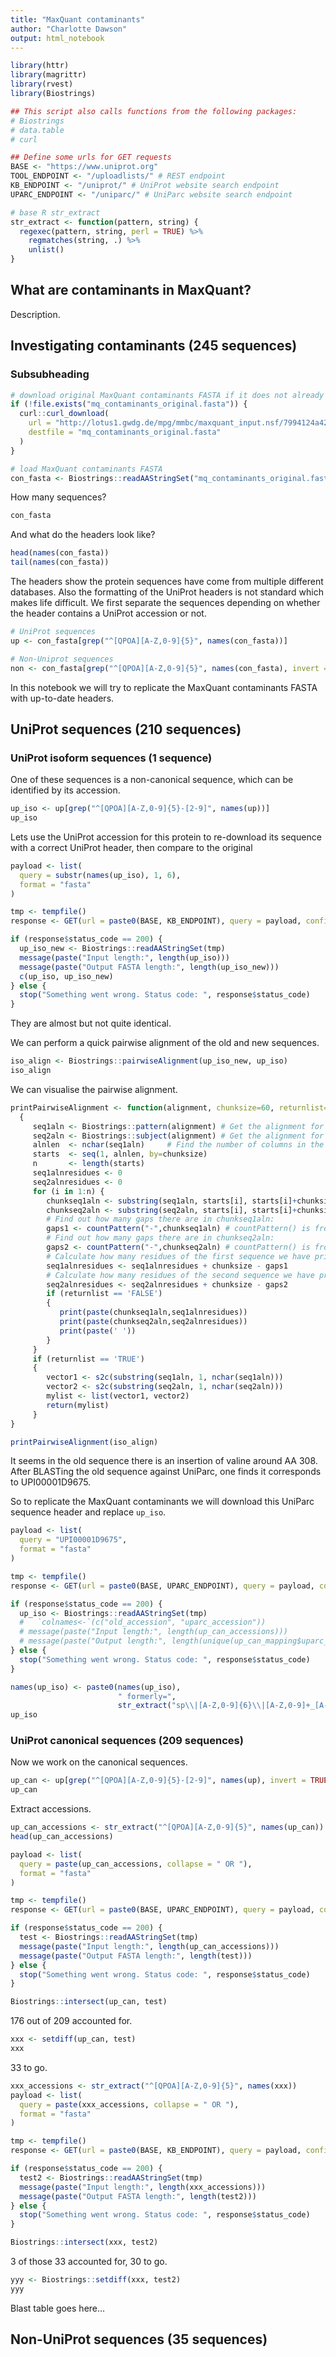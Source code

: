 ```yaml
---
title: "MaxQuant contaminants"
author: "Charlotte Dawson"
output: html_notebook
---
```


```r
library(httr)
library(magrittr)
library(rvest)
library(Biostrings)

## This script also calls functions from the following packages:
# Biostrings
# data.table
# curl

## Define some urls for GET requests
BASE <- "https://www.uniprot.org"
TOOL_ENDPOINT <- "/uploadlists/" # REST endpoint
KB_ENDPOINT <- "/uniprot/" # UniProt website search endpoint
UPARC_ENDPOINT <- "/uniparc/" # UniParc website search endpoint

# base R str_extract
str_extract <- function(pattern, string) {
  regexec(pattern, string, perl = TRUE) %>% 
    regmatches(string, .) %>% 
    unlist()
}
```

## What are contaminants in MaxQuant?

Description.

## Investigating contaminants (245 sequences)

### Subsubheading

```r
# download original MaxQuant contaminants FASTA if it does not already exist
if (!file.exists("mq_contaminants_original.fasta")) {
  curl::curl_download(
    url = "http://lotus1.gwdg.de/mpg/mmbc/maxquant_input.nsf/7994124a4298328fc125748d0048fee2/$FILE/contaminants.fasta", 
    destfile = "mq_contaminants_original.fasta"
  )
}

# load MaxQuant contaminants FASTA
con_fasta <- Biostrings::readAAStringSet("mq_contaminants_original.fasta")
```

How many sequences?

```r
con_fasta
```

 And what do the headers look like?
 
```r
head(names(con_fasta))
tail(names(con_fasta))
```
 
The headers show the protein sequences have come from multiple different 
databases. Also the formatting of the UniProt headers is not standard which
makes life difficult. We first separate the sequences depending on whether 
the header contains a UniProt accession or not.

```r
# UniProt sequences
up <- con_fasta[grep("^[QPOA][A-Z,0-9]{5}", names(con_fasta))]

# Non-Uniprot sequences
non <- con_fasta[grep("^[QPOA][A-Z,0-9]{5}", names(con_fasta), invert = TRUE)]
```

In this notebook we will try to replicate the MaxQuant
contaminants FASTA with up-to-date headers. 

## UniProt sequences (210 sequences)

### UniProt isoform sequences (1 sequence)

One of these sequences is a non-canonical sequence, which can be identified
by its accession.

```r
up_iso <- up[grep("^[QPOA][A-Z,0-9]{5}-[2-9]", names(up))]
up_iso
```

Lets use the UniProt accession for this protein to re-download its sequence
with a correct UniProt header, then compare to the original

```r
payload <- list(
  query = substr(names(up_iso), 1, 6),
  format = "fasta"
)

tmp <- tempfile()
response <- GET(url = paste0(BASE, KB_ENDPOINT), query = payload, config = write_disk(tmp))

if (response$status_code == 200) {
  up_iso_new <- Biostrings::readAAStringSet(tmp)
  message(paste("Input length:", length(up_iso)))
  message(paste("Output FASTA length:", length(up_iso_new)))
  c(up_iso, up_iso_new)
} else {
  stop("Something went wrong. Status code: ", response$status_code)
}
```

They are almost but not quite identical. 

We can perform a quick pairwise alignment of the old and new sequences.

```r
iso_align <- Biostrings::pairwiseAlignment(up_iso_new, up_iso)
iso_align
```

We can visualise the pairwise alignment.

```r
printPairwiseAlignment <- function(alignment, chunksize=60, returnlist=FALSE)
  {
     seq1aln <- Biostrings::pattern(alignment) # Get the alignment for the first sequence
     seq2aln <- Biostrings::subject(alignment) # Get the alignment for the second sequence
     alnlen  <- nchar(seq1aln)     # Find the number of columns in the alignment
     starts  <- seq(1, alnlen, by=chunksize)
     n       <- length(starts)
     seq1alnresidues <- 0
     seq2alnresidues <- 0
     for (i in 1:n) {
        chunkseq1aln <- substring(seq1aln, starts[i], starts[i]+chunksize-1)
        chunkseq2aln <- substring(seq2aln, starts[i], starts[i]+chunksize-1)
        # Find out how many gaps there are in chunkseq1aln:
        gaps1 <- countPattern("-",chunkseq1aln) # countPattern() is from Biostrings package
        # Find out how many gaps there are in chunkseq2aln:
        gaps2 <- countPattern("-",chunkseq2aln) # countPattern() is from Biostrings package
        # Calculate how many residues of the first sequence we have printed so far in the alignment:
        seq1alnresidues <- seq1alnresidues + chunksize - gaps1
        # Calculate how many residues of the second sequence we have printed so far in the alignment:
        seq2alnresidues <- seq2alnresidues + chunksize - gaps2
        if (returnlist == 'FALSE')
        {
           print(paste(chunkseq1aln,seq1alnresidues))
           print(paste(chunkseq2aln,seq2alnresidues))
           print(paste(' '))
        }
     }
     if (returnlist == 'TRUE')
     {
        vector1 <- s2c(substring(seq1aln, 1, nchar(seq1aln)))
        vector2 <- s2c(substring(seq2aln, 1, nchar(seq2aln)))
        mylist <- list(vector1, vector2)
        return(mylist)
     }
}

printPairwiseAlignment(iso_align)
```

It seems in the old sequence there is an insertion of valine around AA 308.
After BLASTing the old sequence against UniParc, one finds it corresponds to
UPI00001D9675.

So to replicate the MaxQuant contaminants we will download this UniParc
sequence header and replace `up_iso`.

```r
payload <- list(
  query = "UPI00001D9675",
  format = "fasta"
)

tmp <- tempfile()
response <- GET(url = paste0(BASE, UPARC_ENDPOINT), query = payload, config = write_disk(tmp))

if (response$status_code == 200) {
  up_iso <- Biostrings::readAAStringSet(tmp)
  #   `colnames<-`(c("old_accession", "uparc_accession"))
  # message(paste("Input length:", length(up_can_accessions)))
  # message(paste("Output length:", length(unique(up_can_mapping$uparc_accession))))
} else {
  stop("Something went wrong. Status code: ", response$status_code)
}
```

```r
names(up_iso) <- paste0(names(up_iso),
                        " formerly=",
                        str_extract("sp\\|[A-Z,0-9]{6}\\|[A-Z,0-9]+_[A-Z]+", names(up_iso_new)))
up_iso
```


### UniProt canonical sequences (209 sequences)

Now we work on the canonical sequences.

```r
up_can <- up[grep("^[QPOA][A-Z,0-9]{5}-[2-9]", names(up), invert = TRUE)]
up_can
```

Extract accessions.

```r
up_can_accessions <- str_extract("^[QPOA][A-Z,0-9]{5}", names(up_can))
head(up_can_accessions)
```



```r
payload <- list(
  query = paste(up_can_accessions, collapse = " OR "),
  format = "fasta"
)

tmp <- tempfile()
response <- GET(url = paste0(BASE, UPARC_ENDPOINT), query = payload, config = write_disk(tmp))

if (response$status_code == 200) {
  test <- Biostrings::readAAStringSet(tmp)
  message(paste("Input length:", length(up_can_accessions)))
  message(paste("Output FASTA length:", length(test)))
} else {
  stop("Something went wrong. Status code: ", response$status_code)
}
```

```r
Biostrings::intersect(up_can, test)
```
176 out of 209 accounted for.


```r
xxx <- setdiff(up_can, test)
xxx
```

33 to go.

```r

xxx_accessions <- str_extract("^[QPOA][A-Z,0-9]{5}", names(xxx))
payload <- list(
  query = paste(xxx_accessions, collapse = " OR "),
  format = "fasta"
)

tmp <- tempfile()
response <- GET(url = paste0(BASE, KB_ENDPOINT), query = payload, config = write_disk(tmp))

if (response$status_code == 200) {
  test2 <- Biostrings::readAAStringSet(tmp)
  message(paste("Input length:", length(xxx_accessions)))
  message(paste("Output FASTA length:", length(test2)))
} else {
  stop("Something went wrong. Status code: ", response$status_code)
}
```

```r
Biostrings::intersect(xxx, test2)
```

3 of those 33 accounted for, 30 to go.

```r
yyy <- Biostrings::setdiff(xxx, test2)
yyy
```

Blast table goes here...

## Non-UniProt sequences (35 sequences)
